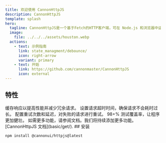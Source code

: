 ```yaml
---
title: 欢迎使用 CannonHttpJS
description: CannonHttpJS
template: splash
hero:
  tagline: CannonHttpJS是一个基于Fetch的HTTP客户端，可在 Node.js 和浏览器中运行。它具有同构性（即可以在浏览器和 Node.js 中使用相同的代码库）。
  image:
    file: ../../../assets/houston.webp
  actions:
    - text: 示例指南
      link: state_managment/debounce/
      icon: right-arrow
      variant: primary
    - text: 开始
      link: https://github.com/cannonmaster/CannonHttpJS
      icon: external
---
```



## 特性

<CardGrid stagger>
  <Card title="缓存" icon="pencil">
    缓存响应以提高性能并减少冗余请求。
  </Card>
  <Card title="超时设置" icon="add-document">
    设置请求超时时间，确保请求不会耗时过长。
  </Card>
  <Card title="重试机制" icon="setting">
    配置重试次数和延迟，对失败的请求进行重试。
  </Card>
  <Card title="健壮" icon="approve-check">
    98+% 测试覆盖率，让程序更加健壮。
  </Card>
  <Card title="更多功能..." icon="open-book">
    如需更多功能，请参阅文档。我们将持续添加更多功能。[CannonHttpJS
    文档](basic/get/).
  </Card>
</CardGrid>
## 安装

```bash
npm install @cannonui/httpjs@latest
```
